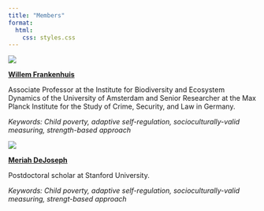 ```yaml
---
title: "Members"
format:
  html:
    css: styles.css
---
```


::: member
![](img/frankenhuis.jpg){.member-photo}

::: member-details      
[**Willem Frankenhuis**](http://www.willem.maartenfrankenhuis.nl/)

Associate Professor at the Institute for Biodiversity and Ecosystem Dynamics of the University of Amsterdam and Senior Researcher at the Max Planck Institute for the Study of Crime, Security, and Law in Germany.

*Keywords: Child poverty, adaptive self-regulation, socioculturally-valid measuring, strength-based approach*
:::
:::


::: member
![](img/dejoseph.jpg){.member-photo}

::: member-details      
[**Meriah DeJoseph**](https://meriahdejoseph.com/)

Postdoctoral scholar at Stanford University.

*Keywords: Child poverty, adaptive self-regulation, socioculturally-valid measuring, strengt-based approach*  
:::
:::


